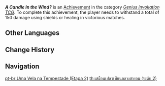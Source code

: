 {{Achievement Infobox
|title        = A Candle in the Wind?
|id           = 80213
|order id     = 215
|category     = Genius Invokation TCG (Achievement)
|description  = Withstand a total of 150 damage using shields or healing in victorious matches.
|requirements = 
|primogems    = 10
|tracking     = Tracks total amount of damage withstand.
|topic        = 
|type         = 
|hidden       = 
|set          = A Candle in the Wind?
|tier         = 2
|tiers_total  = 3
}}
'''''A Candle in the Wind?''''' is an [[Achievement]] in the category ''[[Genius Invokation TCG (Achievement)|Genius Invokation TCG]]''. To complete this achievement, the player needs to withstand a total of 150 damage using shields or healing in victorious matches.
<!--
==Gameplay Notes==
*

==Trivia==
*

==Gallery==
{{Preview
|size=300px
|file=
|caption=
}}

==Video Guides==
{{EVT
|video1   = 
|caption1 = 
}}
-->
==Other Languages==
{{Other Languages|Transclude = A Candle in the Wind?}}

==Change History==
{{Change History|3.3}}
<!--
==References==
{{Reflist}}
-->
==Navigation==
{{Achievement Navbox}}

[[pt-br:Uma Vela na Tempestade (Etapa 2)]]
[[th:เสมือนเปลวเทียนกลางสายลม (ระดับ 2)]]